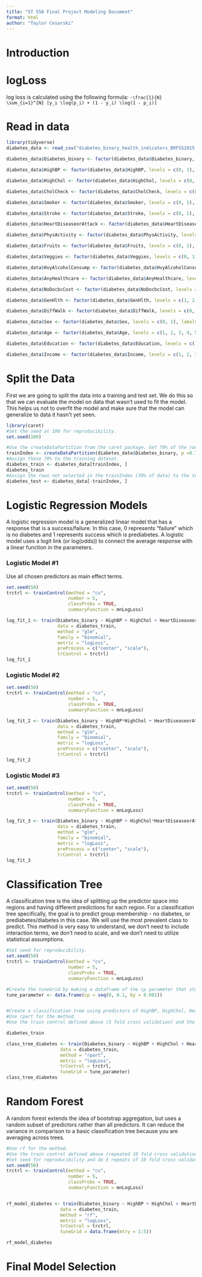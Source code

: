 ```yaml
---
title: "ST 558 Final Project Modeling Document"
format: html
author: "Taylor Cesarski"
---
```


# Introduction

# logLoss
log loss is calculated using the following formula:
`-\frac{1}{N} \sum_{i=1}^{N} [y_i \log(p_i) + (1 - y_i) \log(1 - p_i)]`




# Read in data
```r
library(tidyverse)
diabetes_data <- read_csv("diabetes_binary_health_indicators_BRFSS2015.csv")

diabetes_data$Diabetes_binary <- factor(diabetes_data$Diabetes_binary, levels = c(0, 1), labels = c("no_diabetes", "diabetes"))

diabetes_data$HighBP <- factor(diabetes_data$HighBP, levels = c(0, 1), labels = c("no_hbp", "hbp"))

diabetes_data$HighChol <- factor(diabetes_data$HighChol, levels = c(0, 1), labels = c("no_high_chol", "high_chol"))

diabetes_data$CholCheck <- factor(diabetes_data$CholCheck, levels = c(0, 1), labels = c("no_chol_check", "chol_check"))

diabetes_data$Smoker <- factor(diabetes_data$Smoker, levels = c(0, 1), labels = c("non_smoker", "smoker"))

diabetes_data$Stroke <- factor(diabetes_data$Stroke, levels = c(0, 1), labels = c("no_stroke", "stroke"))

diabetes_data$HeartDiseaseorAttack <- factor(diabetes_data$HeartDiseaseorAttack, levels = c(0, 1), labels = c("no_hd_or_attack", "hd_or_attack"))

diabetes_data$PhysActivity <- factor(diabetes_data$PhysActivity, levels = c(0, 1), labels = c("no_activity", "activity"))

diabetes_data$Fruits <- factor(diabetes_data$Fruits, levels = c(0, 1), labels = c("no_fruits", "fruits"))

diabetes_data$Veggies <- factor(diabetes_data$Veggies, levels = c(0, 1), labels = c("no_veggies", "veggies"))

diabetes_data$HvyAlcoholConsump <- factor(diabetes_data$HvyAlcoholConsump, levels = c(0, 1), labels = c("no_heavy_alc", "heavy_alc"))

diabetes_data$AnyHealthcare <- factor(diabetes_data$AnyHealthcare, levels = c(0, 1), labels = c("no_healthcare", "healthcare"))

diabetes_data$NoDocbcCost <- factor(diabetes_data$NoDocbcCost, levels = c(0, 1), labels = c("no_cost_issue", "cost_issue"))

diabetes_data$GenHlth <- factor(diabetes_data$GenHlth, levels = c(1, 2, 3, 4, 5), labels = c("excellent", "very_good", "good", "fair", "poor"))

diabetes_data$DiffWalk <- factor(diabetes_data$DiffWalk, levels = c(0, 1), labels = c("no_difficulty", "difficulty"))

diabetes_data$Sex <- factor(diabetes_data$Sex, levels = c(0, 1), labels = c("female", "male"))

diabetes_data$Age <- factor(diabetes_data$Age, levels = c(1, 2, 3, 4, 5, 6, 7, 8, 9, 10, 11, 12, 13), labels = c("18_24", "25_29", "30_34", "35_39", "40_44", "45_49", "50_54", "55_59", "60_64", "65_69", "70_74", "75_79", "80_or_more"))

diabetes_data$Education <- factor(diabetes_data$Education, levels = c(1, 2, 3, 4, 5, 6), labels = c("none", "elementary", "some_hs", "high_school", "some_college", "college_grad"))

diabetes_data$Income <- factor(diabetes_data$Income, levels = c(1, 2, 3, 4, 5, 6, 7, 8), labels = c("less_10k", "10k_15k", "15k_20k", "20k_25k", "25k_35k", "35k_50k", "50k_75k", "more_75k"))
```



# Split the Data
First we are going to split the data into a training and test set. We do this so that we can evaluate the model on data that wasn't used to fit the model. This helps us not to overfit the model and make sure that the model can generalize to data it hasn't yet seen.
```r
library(caret)
#Set the seed at 100 for reproducibility.
set.seed(100)

#Use the createDataPartition from the caret package. Get 70% of the rows.
trainIndex <- createDataPartition(diabetes_data$Diabetes_binary, p =0.7, list = FALSE)
#Assign those 70% to the training dataset.
diabetes_train <- diabetes_data[trainIndex, ]
diabetes_train
#Assign the rows not selected in the trainIndex (30% of data) to the test dataset.
diabetes_test <- diabetes_data[-trainIndex, ]
```

# Logistic Regression Models

A logistic regression model is a generalized linear model that has a response that is a success/failure. In this case, 0 represents "failure" which is no diabetes and 1 represents success which is prediabetes. A logistic model uses a logit link (or log(odds)) to connect the average response with a linear function in the parameters.

### Logistic Model #1
Use all chosen predictors as main effect terms.
```r
set.seed(50)
trctrl <- trainControl(method = "cv", 
                       number = 5, 
                       classProbs = TRUE, 
                       summaryFunction = mnLogLoss)

log_fit_1 <- train(Diabetes_binary ~ HighBP + HighChol + HeartDiseaseorAttack + GenHlth + DiffWalk,
                   data = diabetes_train,
                   method = "glm",
                   family = "binomial",
                   metric = "logLoss",
                   preProcess = c("center", "scale"),
                   trControl = trctrl)
log_fit_1
```

### Logistic Model #2
```r
set.seed(50)
trctrl <- trainControl(method = "cv", 
                       number = 5, 
                       classProbs = TRUE, 
                       summaryFunction = mnLogLoss)

log_fit_2 <- train(Diabetes_binary ~ HighBP*HighChol + HeartDiseaseorAttack + GenHlth + DiffWalk,
                   data = diabetes_train,
                   method = "glm",
                   family = "binomial",
                   metric = "logLoss",
                   preProcess = c("center", "scale"),
                   trControl = trctrl)
log_fit_2
```

### Logistic Model #3
```r
set.seed(50)
trctrl <- trainControl(method = "cv", 
                       number = 5, 
                       classProbs = TRUE, 
                       summaryFunction = mnLogLoss)

log_fit_3 <- train(Diabetes_binary ~ HighBP + HighChol*HeartDiseaseorAttack + GenHlth*DiffWalk,
                   data = diabetes_train,
                   method = "glm",
                   family = "binomial",
                   metric = "logLoss",
                   preProcess = c("center", "scale"),
                   trControl = trctrl)
log_fit_3
```




# Classification Tree

A classification tree is the idea of splitting up the predictor space into regions and having different predictions for each region. For a classification tree specifically, the goal is to predict group membership - no diabetes, or prediabetes/diabetes in this case. We will use the most prevalent class to predict. This method is very easy to understand, we don't need to include interaction terms, we don't need to scale, and we don't need to utilize statistical assumptions.

```r
#Set seed for reproducibility.
set.seed(50)
trctrl <- trainControl(method = "cv", 
                       number = 5, 
                       classProbs = TRUE, 
                       summaryFunction = mnLogLoss)

#Create the tuneGrid by making a dataframe of the cp parameter that starts at 0, goes to 0.1 and counts by 0.001.
tune_parameter <- data.frame(cp = seq(0, 0.1, by = 0.001))


#Create a classification tree using predictors of HighBP, HighChol, Heart Disease or Attack, General Health Rating, and Difficulty Walking to predict the presence of diabetes.
#Use rpart for the method.
#Use the train control defined above (5 fold cross validation) and the tuneGrid defined above.

diabetes_train

class_tree_diabetes <- train(Diabetes_binary ~ HighBP + HighChol + HeartDiseaseorAttack + GenHlth + DiffWalk,
                    data = diabetes_train,
                    method = "rpart",
                    metric = "logLoss",
                    trControl = trctrl,
                    tuneGrid = tune_parameter)
class_tree_diabetes
```
# Random Forest

A random forest extends the idea of bootstrap aggregation, but uses a random subset of predictors rather than all predictors. It can reduce the variance in comparison to a basic classification tree because you are averaging across trees. 

```r
#Use rf for the method.
#Use the train control defined above (repeated 10 fold cross validation) and the tuneGrid is from 1 to 5 because I have chosen five predictors.
#Set seed for reproducibility and do 3 repeats of 10 fold cross validation.
set.seed(50)
trctrl <- trainControl(method = "cv", 
                       number = 5, 
                       classProbs = TRUE, 
                       summaryFunction = mnLogLoss)


rf_model_diabetes <- train(Diabetes_binary ~ HighBP + HighChol + HeartDiseaseorAttack + GenHlth + DiffWalk,
                    data = diabetes_train,
                    method = "rf",
                    metric = "logLoss",
                    trControl = trctrl,
                    tuneGrid = data.frame(mtry = 1:5))

rf_model_diabetes

```



# Final Model Selection
